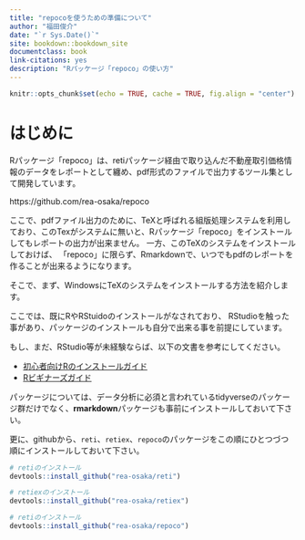 ```yaml
--- 
title: "repocoを使うための準備について"
author: "福田俊介"
date: "`r Sys.Date()`"
site: bookdown::bookdown_site
documentclass: book
link-citations: yes
description: "Rパッケージ「repoco」の使い方"
---
```


```r
knitr::opts_chunk$set(echo = TRUE, cache = TRUE, fig.align = "center")

```

# はじめに

Rパッケージ「repoco」は、retiパッケージ経由で取り込んだ不動産取引価格情報のデータをレポートとして纏め、pdf形式のファイルで出力するツール集として開発しています。

https://github.com/rea-osaka/repoco

ここで、pdfファイル出力のために、TeXと呼ばれる組版処理システムを利用しており、このTexがシステムに無いと、Rパッケージ「repoco」をインストールしてもレポートの出力が出来ません。
一方、このTeXのシステムをインストールしておけば、
「repoco」に限らず、Rmarkdownで、いつでもpdfのレポートを作ることが出来るようになります。

そこで、まず、WindowsにTeXのシステムをインストールする方法を紹介します。

ここでは、既にRやRStuidoのインストールがなされており、
RStudioを触った事があり、パッケージのインストールも自分で出来る事を前提にしています。

もし、まだ、RStudio等が未経験ならば、以下の文書を参考にしてください。

- [初心者向けRのインストールガイド](https://syunsuke.github.io/r_install_guide_for_beginners/)
- [Rビギナーズガイド](https://syunsuke.github.io/r_beginners_guide/)

パッケージについては、データ分析に必須と言われているtidyverseのパッケージ群だけでなく、**rmarkdown**パッケージも事前にインストールしておいて下さい。

更に、githubから、`reti`、`retiex`、`repoco`のパッケージをこの順にひとつづつ順にインストールしておいて下さい。


```r
# retiのインストール
devtools::install_github("rea-osaka/reti")

# retiexのインストール
devtools::install_github("rea-osaka/retiex")

# retiのインストール
devtools::install_github("rea-osaka/repoco")
```


